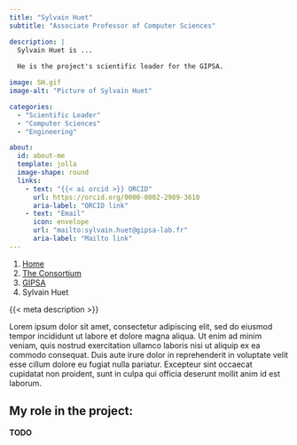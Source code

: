 ```yaml
---
title: "Sylvain Huet"
subtitle: "Associate Professor of Computer Sciences"

description: |
  Sylvain Huet is ...
  
  He is the project's scientific leader for the GIPSA.

image: SH.gif
image-alt: "Picture of Sylvain Huet"

categories:
  - "Scientific Leader"
  - "Computer Sciences"
  - "Engineering"

about:
  id: about-me
  template: jolla
  image-shape: round
  links:
    - text: "{{< ai orcid >}} ORCID"
      url: https://orcid.org/0000-0002-2989-3610
      aria-label: "ORCID link"
    - text: "Email"
      icon: envelope
      url: "mailto:sylvain.huet@gipsa-lab.fr"
      aria-label: "Mailto link"
---
```


<nav aria-label="breadcrumb">
  <ol class="breadcrumb">
    <li class="breadcrumb-item"><a href="/">Home</a></li>
    <li class="breadcrumb-item"><a href="/content/consortium/">The Consortium</a></li>
    <li class="breadcrumb-item"><a href="/content/consortium/GIPSA/">GIPSA</a></li>
    <li class="breadcrumb-item active" aria-current="page">Sylvain Huet</li>
  </ol>
</nav>

:::{#about-me}

{{< meta description >}}

:::

Lorem ipsum dolor sit amet, consectetur adipiscing elit, sed do eiusmod tempor incididunt ut labore et dolore magna aliqua. Ut enim ad minim veniam, quis nostrud exercitation ullamco laboris nisi ut aliquip ex ea commodo consequat. Duis aute irure dolor in reprehenderit in voluptate velit esse cillum dolore eu fugiat nulla pariatur. Excepteur sint occaecat cupidatat non proident, sunt in culpa qui officia deserunt mollit anim id est laborum.

## My role in the project:

**TODO**